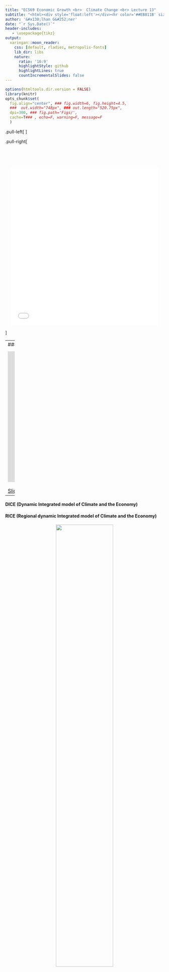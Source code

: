 ```yaml
---
title: "EC569 Economic Growth <br>  Climate Change <br> Lecture 13"
subtitle: "<html><div style='float:left'></div><hr color='##EB811B' size=1px width=796px></html>"
author: '&#x130;lhan G&#252;ner'
date: "`r Sys.Date()`"
header-includes:
   - \usepackage{tikz}
output:
  xaringan::moon_reader:
    css: [default, rladies, metropolis-fonts] 
    lib_dir: libs
    nature:
      ratio: '16:9'
      highlightStyle: github
      highlightLines: true
      countIncrementalSlides: false
---
```

```r
options(htmltools.dir.version = FALSE)
library(knitr)
opts_chunk$set(
  fig.align="center", ### fig.width=6, fig.height=4.5, 
  ###  out.width="748px", ### out.length="520.75px",
  dpi=300, ### fig.path='Figs/',
  cache=T### , echo=F, warning=F, message=F
  )
```



.pull-left[
<center>
<iframe width="370" height="650" src="./img/nobel.html" frameborder="0" allowfullscreen></iframe>
</center>
]

.pull-right[

<br>

<br>

<center>
<iframe width="470" height="500" src="./img/wolfers.html" frameborder="0" allowfullscreen></iframe>
</center>

]



---
### Nordhaus' Nobel Lecture ###




<center>

<iframe width="760" height="415" src="https://www.youtube.com/embed/h1RkSuAs03Q" frameborder="0" allow="accelerometer; autoplay; encrypted-media; gyroscope; picture-in-picture" allowfullscreen></iframe>

</center>

<!--
Watch it on [YouTube, ](https://www.youtube.com/watch?v=h1RkSuAs03Q&feature=emb_title)
-->

[Slides here](https://www.nobelprize.org/uploads/2018/10/nordhaus-slides.pdf)



---

####  DICE (Dynamic Integrated model of Climate and the Economy) ####
#### RICE (Regional dynamic Integrated model of Climate and the Economy) ####

<center>
<img src="./img/diagram.png" width="60%"/>
</center>

Source: William Nordhaus

---
###  DICE model

ECONOMIC GROWTH, TECHNOLOGICAL CHANGE, AND CLIMATE CHANGE

by The Committee for the Prize in Economic Sciences in Memory of Alfred Nobel:

> 1. a carbon-circulation model that maps emissions of fossil carbon to a path for atmospheric carbon-dioxide (CO2) concentration

> 2. a climate model that describes the evolution of the climate over time depending on the path of CO2 concentration

> 3. an economic model that describes how the economy and the society is affected by climate change over time, and – closing the loop – how the path of economic activity leads to emissions of fossil carbon.

---

class: inverse, center, middle
name: trends

## Trends in climate change

<html><div style='float:left'></div><hr color='#EB811B' size=1px width=796px></html>


---
### Economic growth ⇒ CO<sub>2</sub> Emissions

<center>
<img src="./img/co-emissions-per-capita-vs-gdp-per-capita-international-.png" width="70%"/>
</center>

---
<center>
<img src="./img/annual-co-emissions-by-region.png" width="80%"/>
</center>

---

<center>
<img src="./img/annual-co-emissions-by-region-relative.png" width="80%"/>
</center>

---
<center>
<img src="./img/co-emissions-per-capita-2.png" width="80%"/>
</center>

---
<center>
<img src="./img/co-emissions-per-capita.png" width="80%"/>
</center>

---
### CO<sub>2</sub> Emissions ⇒ CO<sub>2</sub> Concentrations

<center>
<img src="./img/global-co-concentration-ppm.png" width="60%"/>
</center>



---
<center>
<img src="./img/co2-concentration-long-term.png" width="80%"/>
</center>


---



.pull-left[
### Climate Change ⇒ Economic and Ecological Impacts 
<br>

* Lower corn yields

* Coastal flooding 

- Extreme weather events

* Ocean acidification

]


.pull-right[
<center>
<iframe width="400" height="650" src="./img/anomalies.html" frameborder="0" allowfullscreen></iframe>
</center>
]

---


class: inverse, center, middle
name: policy

## Economic policy

<html><div style='float:left'></div><hr color='#EB811B' size=1px width=796px></html>



---
###  Climate Change ⇒ ?? Climate-change policies ?? ###

** Why do we need climate-change policies? **

Because of market failures

- Climate change is a public bad
  
  - Non-rival (everyone will lose from it)
  
  - Non-excludable (one cannot exclude themselves from the negative effects)
  
  - Free-rider problem: if a country keeps producing CO<sub>2</sub> emissions, but the rest of world reduces the emissions, that country will be better off without paying any costs
 
- Negative externality

 - negative impact of CO<sub>2</sub> emissions on others
 
 * global: emissions by people in one country have negative impacts on residents of far away countries
 
 * long-run: emissions today have negative impact on future generations

---
### Other factors

- Potential tipping point problem:

 - if the increase in global temperatures exceeds a point, it might be impossible to reverse the climate change
 - low probability but catastrophic event
 - necessitates prudential policies

<center>
<img src="./img/figure-20-23.png" width="60%"/>
</center>

Figure from Core The Economy
---
### Design of optimal policies ###

.pull-left[

- People get utility from consumption

- They maximize discounted sum of utility from future consumption

 - subject to resource constraints: reductions CO<sub>2</sub> emissions require sacrifices from consumption
 
 - if CO<sub>2</sub> emissions is not reduced, the future consumption will be negatively affected.
 
- Question: **how do you reduce the CO<sub>2</sub> emissions most efficiently (with limited cost)?**

 - Models help us answer this question.

]


.pull-right[
<center>
<img src="./img/mathematics.png" width="100%"/>
</center>

Source: William Nordhaus

]
---
### Modeling decisions ###

* Discount factor 
* Weight on the welfare of future generations
 * Positive
 * Normative

* Households do not derive utility from the welfare of other households 

 * How much weight should be put on the welfare of different regions?

* Policy implementation
 
 * carbon tax
 
 * tradable carbon emission permit
 
 


---


.pull-left[

### Alternative policies ###

<br>

* Business as usual (minimal policies)

* Cost-benefit optimum (two damage functions)

* Limit temperature increase (to 1.5 , 2, 2.5 °C) with hard cap

* Limit temperature increase (to 1.5 , 2, 2.5 °C) over 100-year or 200-year averaging period

]

.pull-right[
<center>
<img src="./img/emissions.png" width="80%"/>
</center>

<center>
<img src="./img/temparature.png" width="80%"/>
</center>


Source: William Nordhaus

]

---
### Social cost ###
<br>
Social cost: "the present value of the damage stream resulting from a marginal unit of fossil-fuel emissions"

<center>
<img src="./img/social-cost.png" width="90%"/>
</center>

Source: Nobel Committee

- Carbon taxes disincentivize carbon-intensive production and consumption

* Carbon tax should be set equal to the social cost

- An increasing carbon tax is the most efficient way to coordinate economic activity

 - Needs coordination of economic activity by billions of people
 
- Carbon taxes incentivizes innovation in green technologies
---
### Political economy ###

- Diverse group of countries/people with different incentives

* Pareto optimal allocation requires compensation of losers

* Free rider problem

* Proposal by Nordhaus
 
 * Form a climate club 
 * Target carbon price, say $50 per ton CO2
 * Penalty tariff on non-participants, say 3% uniform

* Without cooperation, equilibrium tax would much lower than the optimal tax

* Incentives for innovation

---
### Summary

We covered

- Surge in CO<sub>2</sub> emissions and atmospheric CO<sub>2</sub> concentration

- Market failures in carbon-intensive production/consumption

- Designing optimal policies

To review this lecture:

- Watch Bill Nordhaus' Nobel lecture

- Read the papers on Moodle (under essay)

- Read [Unit 20](https://core-econ.org/the-economy/book/text/20.html) of Core the Economy
